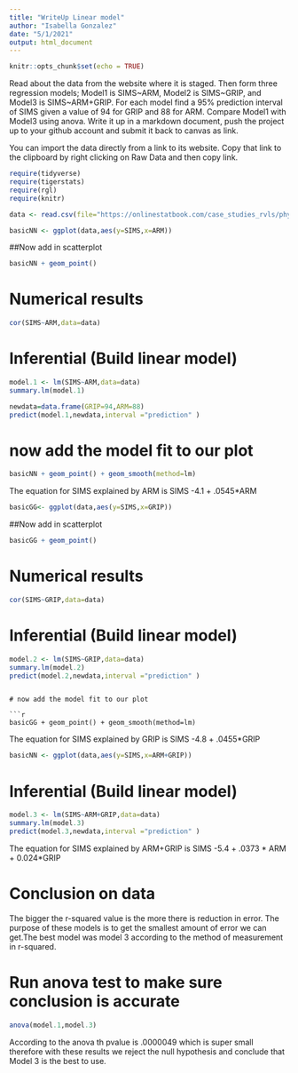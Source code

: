 ```yaml
---
title: "WriteUp Linear model"
author: "Isabella Gonzalez"
date: "5/1/2021"
output: html_document
---
```


```r
knitr::opts_chunk$set(echo = TRUE)
```

Read about the data from the website where it is staged.  Then form three regression models; Model1 is SIMS~ARM, Model2 is SIMS~GRIP, and Model3 is SIMS~ARM+GRIP. For each model find a 95% prediction interval of SIMS given a value of 94  for GRIP and 88 for ARM. Compare Model1 with Model3 using anova. Write it up in a markdown document, push the project up to your github account and submit it back to canvas as link. 

 

You can import the data directly from a link to its website.  Copy that link to the clipboard by right clicking on Raw Data and then copy link.

```r
require(tidyverse)
require(tigerstats)
require(rgl)
require(knitr)

```

```r
data <- read.csv(file="https://onlinestatbook.com/case_studies_rvls/physical_strength/data.txt",sep="",header=TRUE)  


```

```r
basicNN <- ggplot(data,aes(y=SIMS,x=ARM))
```
##Now add in scatterplot

```r
basicNN + geom_point()
```
  
# Numerical results

```r
cor(SIMS~ARM,data=data)
```

# Inferential  (Build linear model)
  
```r
model.1 <- lm(SIMS~ARM,data=data)
summary.lm(model.1)
```
```r
newdata=data.frame(GRIP=94,ARM=88)
predict(model.1,newdata,interval ="prediction" )
```


# now add the model fit to our plot
  
```r
basicNN + geom_point() + geom_smooth(method=lm)
``` 

The equation for SIMS explained by ARM is SIMS -4.1 + .0545*ARM

```r
basicGG<- ggplot(data,aes(y=SIMS,x=GRIP))
```
##Now add in scatterplot

```r
basicGG + geom_point()
```

# Numerical results

```r
cor(SIMS~GRIP,data=data)
```
# Inferential  (Build linear model)
  
```r
model.2 <- lm(SIMS~GRIP,data=data)
summary.lm(model.2)
predict(model.2,newdata,interval ="prediction" )
```
```

# now add the model fit to our plot
  
```r
basicGG + geom_point() + geom_smooth(method=lm)
``` 

The equation for SIMS explained by GRIP is SIMS -4.8 + .0455*GRIP 

```r
basicNN <- ggplot(data,aes(y=SIMS,x=ARM+GRIP))
```

# Inferential  (Build linear model)
  
```r
model.3 <- lm(SIMS~ARM+GRIP,data=data)
summary.lm(model.3)
predict(model.3,newdata,interval ="prediction" )
```

The equation for SIMS explained by ARM+GRIP is SIMS -5.4 + .0373 * ARM + 0.024*GRIP

# Conclusion on data

The bigger the r-squared value is the more there is reduction in error. The purpose of these models is to get the smallest amount of error we can get.The best model was model 3 according to the method of measurement in r-squared. 

# Run anova test to make sure conclusion is accurate
```r
anova(model.1,model.3)
```

According to the anova th pvalue is .0000049 which is super small therefore with these results we reject the null hypothesis and conclude that Model 3 is the best to use.  


